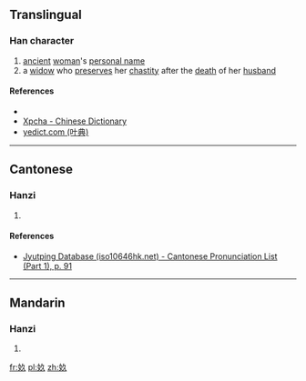 ==Translingual==

===Han character===
{{Han char|rn=38|rad=女|as=03|sn=6|four=|canj=女弓人 (VNO)|ids=⿰[[女]][[久]]}}

# [[ancient]] [[woman]]'s [[personal name]]
# a [[widow]] who [[preserve]]s her [[chastity]] after the [[death]] of her [[husband]]

====References====
* {{Han ref|kx=0256.041|dkj=06048|dj=0518.070|hdz=21027.030|uh=597A|ud=22906}}
*[http://cidian.xpcha.com/dee65eaes3a.html Xpcha - Chinese Dictionary]
*[http://yedict.com/htm/59/597A.htm yedict.com (叶典)]

----

==Cantonese==

===Hanzi===
{{yue-hanzi|jyut=[[gau2]]|y=gau2}}

# {{defn|lang=yue|sort=女03}}

====References====
* [http://www.iso10646hk.net/jp/document/download.jsp Jyutping Database (iso10646hk.net) - Cantonese Pronunciation List (Part 1), p. 91]

----

==Mandarin==

===Hanzi===
{{cmn-hanzi|pin=[[jiǔ]] ([[jiu3]])|wg=chiu<sup>3</sup>}}

# {{defn|lang=cmn|sort=女03}}

[[fr:奺]]
[[pl:奺]]
[[zh:奺]]